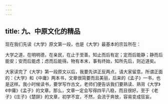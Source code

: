 ```yaml
---
---
---
```

title: 九、中原文化的精品
---




现在我们先读《大学》原文第一段，也是《大学》最基本的宗旨所在：

大学之道，在明明德，在亲民，在止于至善。知止而后有定；定而后能静；静而后能安；安而后能虑；虑而后能得。物有本末，事有终始，知所先后，则近道矣。

大家读完了《大学》第一段原文以后，我要先讲正反两点，请大家留意。所谓正面的：《大学》和《中庸》两本书，文章很简要而且美丽，后来的《孟子》一书，也是这样。我小时候读书，要学写作古文，老师们便告诉我们要熟读、熟背《大学》《中庸》《孟子》的文章。那么，文章一定会写得四平八稳，而且很好。至于《老子》《庄子》《楚辞》的文章，初学不宜，不然，会流于奔放，容易变成狂妄。